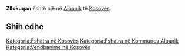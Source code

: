 {{Fshat në 
 | Emri                = Zllokuqan
 | EmriAlt                = 
 | NAME_SHORT_FORM=      
 | NAME_GENERIC=      
 | NAME_SORT_NAME_RO=      ZLLOKUQAN
 | FULL_NAME_RO = Zllokuqan
 | FULL_NAME_ND_RO=Zllokuqan
 | SORT_NAME_RG=ZLLOKUQAN
 | FULL_NAME_RG=Zllokuqan
 | FULL_NAME_ND_RG=Zllokuqan
 | SRP_NAME_SHORT_FORM=      
 | SRP_NAME_GENERIC=      
 | SRP_NAME_SORT_NAME_RO=      
 | SRP_FULL_NAME_RO = 
 | SRP_FULL_NAME_ND_RO=
 | SRP_SORT_NAME_RG=
 | SRP_FULL_NAME_RG=
 | SRP_FULL_NAME_ND_RG=
 | Emri (Rasa dhanore) = 
 | Figura              = 
 | Shteti              = Kosovo
 | Komuna              = Albanik
 | Kodi postar         = 
 | Sipërfaqja          = 

 | Popullsia           = 

 | Regj. i popullsisë  = 
 | Dend. e popullsisë  = 
 | Faqja zyrtare       = 
 <!--- Koordinatat ----> 
 | Gjerësia            = 42.661111
 | Gjatësia            = 20.54
 | Lartësia            = 
}}
'''Zllokuqan''' është një [[]] në [[Albanik]] të [[Kosovës]].

<!-- == Gjeografia == -->
<!-- == Historia == -->
<!-- == Demografia == -->
== Shih edhe ==
{{Komuna Albanik}}
{{Kosovo-Administrata-Cung}}

[[Kategoria:Fshatra në Kosovës]]
[[Kategoria:Fshatra në Kommunes Albanik]]
[[Kategoria:Vendbanime në Kosovës]]